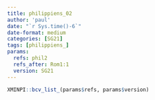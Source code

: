 ```yaml
---
title: philippiens_02
author: 'paul'
date: "`r Sys.time()-6`"
date-format: medium
categories: [SG21]
tags: [philippiens_]
params:
  refs: phil2
  refs_after: Rom1:1
  version: SG21
---
```


```r
XMINPI::bcv_list_(params$refs, params$version)
```

